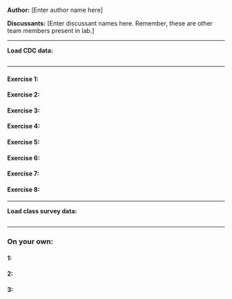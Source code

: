 **Author:** [Enter author name here]

**Discussants:** [Enter discussant names here. Remember, these are other team members present in lab.]

* * *

**Load CDC data:**
```r

```

* * *

#### Exercise 1: 


#### Exercise 2:


#### Exercise 3:


#### Exercise 4:


#### Exercise 5:


#### Exercise 6:


#### Exercise 7:


#### Exercise 8:

* * *

**Load class survey data:**
```r

```

* * *
### On your own:


#### 1:


#### 2:


#### 3:


